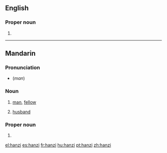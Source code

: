 {{also|Hanzi}}
==English==

===Proper noun===
{{en-proper noun}}

# {{alternative spelling of|Hanzi}}

----

==Mandarin==

===Pronunciation===
* {{IPA|[ xan˥˩tsɨ]|lang=cmn}} (''man'')

===Noun===
{{cmn-noun|p|pin=hànzi|pint=han4zi5|tra=漢子|sim=汉子}}

# [[man]], [[fellow]]
# {{regional}} [[husband]]

===Proper noun===
{{cmn-proper noun|p|pin=hànzì|pint=han4zi4|tra=漢字|sim=汉字}}

# {{alternative spelling of|lang=cmn|Hanzi}}

[[el:hanzi]]
[[es:hanzi]]
[[fr:hanzi]]
[[hu:hanzi]]
[[pt:hanzi]]
[[zh:hanzi]]